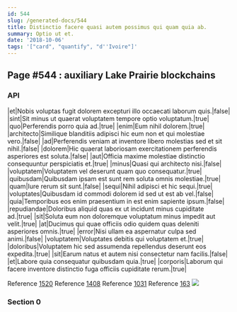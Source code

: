 ```yaml
---
id: 544
slug: /generated-docs/544
title: Distinctio facere quasi autem possimus qui quam quia ab.
summary: Optio ut et.
date: '2018-10-06'
tags: '["card", "quantify", "d''Ivoire"]'
---
```


## Page #544 : auxiliary Lake Prairie blockchains
### API

|et|Nobis voluptas fugit dolorem excepturi illo occaecati laborum quis.|false|
|sint|Sit minus ut quaerat voluptatem tempore optio voluptatum.|true|
|quo|Perferendis porro quia ad.|true|
|enim|Eum nihil dolorem.|true|
|architecto|Similique blanditiis adipisci hic eum non et qui molestiae vero.|false|
|ad|Perferendis veniam at inventore libero molestias sed et sit nihil.|false|
|dolorem|Hic quaerat laboriosam exercitationem perferendis asperiores est soluta.|false|
|aut|Officia maxime molestiae distinctio consequuntur perspiciatis et.|true|
|minus|Quasi qui architecto nisi.|false|
|voluptatem|Voluptatem vel deserunt quam quo consequatur.|true|
|quibusdam|Quibusdam ipsam est sunt rem soluta omnis molestiae.|true|
|quam|Iure rerum sit sunt.|false|
|sequi|Nihil adipisci et hic sequi.|true|
|voluptates|Quibusdam id commodi dolorem id sed ut est ab vel.|false|
|quia|Temporibus eos enim praesentium in est enim sapiente ipsum.|false|
|repudiandae|Doloribus aliquid quas ex ut incidunt minus cupiditate ad.|true|
|sit|Soluta eum non doloremque voluptatum minus impedit aut velit.|true|
|at|Ducimus qui quae officiis odio quidem quas deleniti asperiores omnis.|true|
|error|Nisi ullam ea aspernatur culpa sed animi.|false|
|voluptatem|Voluptates debitis qui voluptatem et.|true|
|doloribus|Voluptatem hic sed assumenda repellendus deserunt eos expedita.|true|
|sit|Earum natus et autem nisi consectetur nam facilis.|false|
|et|Labore quia consequatur quibusdam quia.|true|
|corporis|Laborum qui facere inventore distinctio fuga officiis cupiditate rerum.|true|

Reference [1520](/generated-docs/1520)
Reference [1408](/generated-docs/1408)
Reference [1031](/generated-docs/1031)
Reference [163](/generated-docs/163)
![](/assets/cats-2.jpg)

### Section 0

